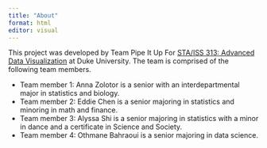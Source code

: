```yaml
---
title: "About"
format: html
editor: visual
---
```


This project was developed by Team Pipe It Up For [STA/ISS 313: Advanced Data Visualization](https://vizdata.org/) at Duke University. The team is comprised of the following team members.

-   Team member 1: Anna Zolotor is a senior with an interdepartmental major in statistics and biology.
-   Team member 2: Eddie Chen is a senior majoring in statistics and minoring in math and finance.
-   Team member 3: Alyssa Shi is a senior majoring in statistics with a minor in dance and a certificate in Science and Society.
-   Team member 4: Othmane Bahraoui is a senior majoring in data science.
